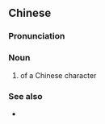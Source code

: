 {{also|白读}}
==Chinese==
{{zh-forms|s=白读}}
{{wikipedia|lang=zh|文白異讀}}

===Pronunciation===
{{zh-pron
|m=báidú
|c=baak6 duk6
|mn=pe̍h-tha̍k
|cat=n
}}

===Noun===
{{zh-noun}}

# {{w|Literary and colloquial readings of Chinese characters|colloquial reading}} of a Chinese character

===See also===
* {{zh-l|文讀}}